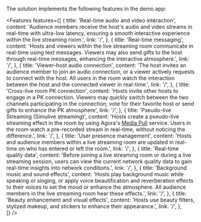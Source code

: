 
The <Vg k="SOL_LIVE" /> solution implements the following features in the demo app:

<Features
  features={[
    { 
      title: 'Real-time audio and video interaction', 
      content: 'Audience members receive the host\'s audio and video streams in real-time with ultra-low latency, ensuring a smooth interactive experience within the live streaming room.', 
      link: '/',
    },
    { 
      title: 'Real-time messaging', 
      content: 'Hosts and viewers within the live streaming room communicate in real-time using text messages. Viewers may also send gifts to the host through real-time messages, enhancing the interactive atmosphere.', 
      link: '/',
    },
    { 
      title: 'Viewer-host audio connection', 
      content: 'The host invites an audience member to join an audio connection, or a viewer actively requests to connect with the host. All users in the room watch the interaction between the host and the connected viewer in real-time.', 
      link: '/',
    },
    { 
      title: 'Cross-live room PK connection', 
      content: 'Hosts invite other hosts to engage in a PK connection. Viewers may quickly switch between the two channels participating in the connection, vote for their favorite host or send gifts to enhance the PK atmosphere', 
      link: '/',
    },
    { 
      title: 'Pseudo-live Streaming (Simulive streaming)', 
      content: 'Hosts create a pseudo-live streaming effect in the room by using Agora\'s [Media Pull](/media-pull/overview/product-overview) service. Users in the room watch a pre-recorded stream in real-time, without noticing the difference.', 
      link: '/',
    },
    { 
      title: 'User presence management', 
      content: 'Hosts and audience members within a live streaming room are updated in real-time on who has entered or left the room.', 
      link: '/',
    },
    { 
      title: 'Real-time quality data', 
      content: 'Before joining a live streaming room or during a live streaming session, users can view the current network quality data to gain real-time insights into network conditions.', 
      link: '/',
    }, 
    { 
      title: 'Background music and sound effects', 
      content: 'Hosts play background music while speaking or singing, or apply voice beautification and reverberation effects to their voices to set the mood or enhance the atmosphere. All audience members in the live streaming room hear these effects.', 
      link: '/',
    }, 
    { 
      title: 'Beauty enhancement and visual effects', 
      content: 'Hosts use beauty filters, stylized makeup, and stickers to enhance their appearance.', 
      link: '/',
    },         
  ]}
/>
